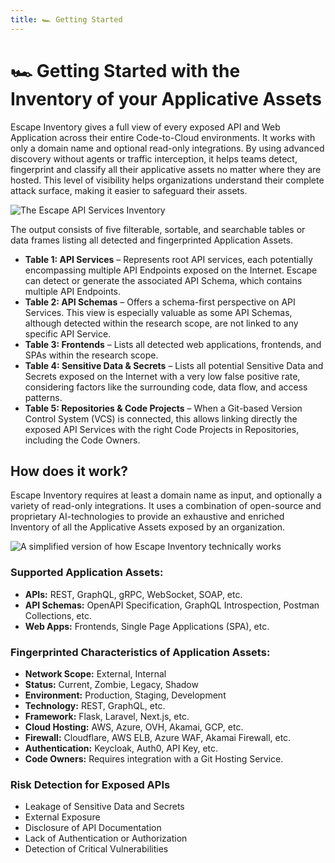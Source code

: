 ```yaml
---
title: 🏎️ Getting Started
---
```


# 🏎️ Getting Started with the Inventory of your Applicative Assets

Escape Inventory gives a full view of every exposed API and Web Application across their entire Code-to-Cloud environments. It works with only a domain name and optional read-only integrations. By using advanced discovery without agents or traffic interception, it helps teams detect, fingerprint and classify all their applicative assets no matter where they are hosted. This level of visibility helps organizations understand their complete attack surface, making it easier to safeguard their assets.

![The Escape API Services Inventory](api-inventory.png)

The output consists of five filterable, sortable, and searchable tables or data frames listing all detected and fingerprinted Application Assets.
- **Table 1: API Services** – Represents root API services, each potentially encompassing multiple API Endpoints exposed on the Internet. Escape can detect or generate the associated API Schema, which contains multiple API Endpoints.
- **Table 2: API Schemas** – Offers a schema-first perspective on API Services. This view is especially valuable as some API Schemas, although detected within the research scope, are not linked to any specific API Service.
- **Table 3: Frontends** – Lists all detected web applications, frontends, and SPAs within the research scope.
- **Table 4: Sensitive Data & Secrets** – Lists all potential Sensitive Data and Secrets exposed on the Internet with a very low false positive rate, considering factors like the surrounding code, data flow, and access patterns.
- **Table 5: Repositories & Code Projects** – When a Git-based Version Control System (VCS) is connected, this allows linking directly the exposed API Services with the right Code Projects in Repositories, including the Code Owners.

## How does it work? 

Escape Inventory requires at least a domain name as input, and optionally a variety of read-only integrations.
It uses a combination of open-source and proprietary AI-technologies to provide an exhaustive and enriched Inventory of all the Applicative Assets exposed by an organization.

![A simplified version of how Escape Inventory technically works](inventory-diagram.svg)

### Supported Application Assets:

* **APIs:** REST, GraphQL, gRPC, WebSocket, SOAP, etc.  
* **API Schemas:** OpenAPI Specification, GraphQL Introspection, Postman Collections, etc.  
* **Web Apps:** Frontends, Single Page Applications (SPA), etc.

### Fingerprinted Characteristics of Application Assets:

* **Network Scope:** External, Internal  
* **Status:** Current, Zombie, Legacy, Shadow  
* **Environment:** Production, Staging, Development  
* **Technology:** REST, GraphQL, etc.  
* **Framework:** Flask, Laravel, Next.js, etc.  
* **Cloud Hosting:** AWS, Azure, OVH, Akamai, GCP, etc.  
* **Firewall:** Cloudflare, AWS ELB, Azure WAF, Akamai Firewall, etc.  
* **Authentication:** Keycloak, Auth0, API Key, etc.
* **Code Owners:** Requires integration with a Git Hosting Service.

### Risk Detection for Exposed APIs

* Leakage of Sensitive Data and Secrets  
* External Exposure  
* Disclosure of API Documentation  
* Lack of Authentication or Authorization  
* Detection of Critical Vulnerabilities